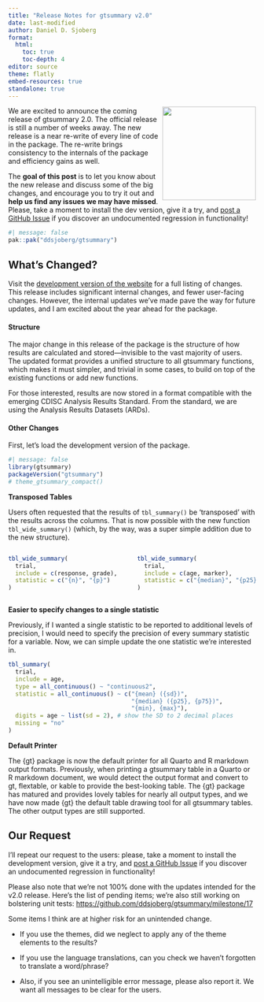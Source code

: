 ```yaml
---
title: "Release Notes for gtsummary v2.0"
date: last-modified
author: Daniel D. Sjoberg
format:
  html:
    toc: true
    toc-depth: 4
editor: source
theme: flatly
embed-resources: true
standalone: true
---
```


<a href='https://github.com/ddsjoberg/gtsummary'><img src='https://raw.githubusercontent.com/ddsjoberg/gtsummary/main/man/figures/logo.png' align="right" height="190" /></a>

We are excited to announce the coming release of gtsummary 2.0.
The official release is still a number of weeks away.
The new release is a near re-write of every line of code in the package.
The re-write brings consistency to the internals of the package and efficiency gains as well.

The **goal of this post** is to let you know about the new release and discuss some of the big changes, and encourage you to try it out and **help us find any issues we may have missed**.
Please, take a moment to install the dev version, give it a try, and [post a GitHub Issue](https://github.com/ddsjoberg/gtsummary/issues/new/choose) if you discover an undocumented regression in functionality! 

```r
#| message: false
pak::pak("ddsjoberg/gtsummary")
```

## What's Changed?

Visit the [development version of the website](https://www.danieldsjoberg.com/gtsummary/dev/news/index.html) for a full listing of changes. 
This release includes significant internal changes, and fewer user-facing changes.
However, the internal updates we've made pave the way for future updates, and I am excited about the year ahead for the package.

#### Structure

The major change in this release of the package is the structure of how results are calculated and stored---invisible to the vast majority of users.
The updated format provides a unified structure to all gtsummary functions, which makes it must simpler, and trivial in some cases, to build on top of the existing functions or add new functions.

For those interested, results are now stored in a format compatible with the emerging CDISC Analysis Results Standard.
From the standard, we are using the Analysis Results Datasets (ARDs).

#### Other Changes

First, let's load the development version of the package.

```r
#| message: false
library(gtsummary)
packageVersion("gtsummary")
# theme_gtsummary_compact()
```

**Transposed Tables**

Users often requested that the results of `tbl_summary()` be 'transposed' with the results across the columns.
That is now possible with the new function `tbl_wide_summary()` (which, by the way, was a super simple addition due to the new structure).

:::: {.columns}

::: {.column width="45%"}
```r
tbl_wide_summary(
  trial, 
  include = c(response, grade),
  statistic = c("{n}", "{p}")
)
```
:::

::: {.column width="45%"}
```r
tbl_wide_summary(
  trial, 
  include = c(age, marker),
  statistic = c("{median}", "{p25}, {p75}")
)
```
:::
:::: 

**Easier to specify changes to a single statistic**

Previously, if I wanted a single statistic to be reported to additional levels of precision, I would need to specify the precision of every summary statistic for a variable.
Now, we can simple update the one statistic we're interested in.

```r
tbl_summary(
  trial, 
  include = age,
  type = all_continuous() ~ "continuous2",
  statistic = all_continuous() ~ c("{mean} ({sd})",
                                   "{median} ({p25}, {p75})",
                                   "{min}, {max}"),
  digits = age ~ list(sd = 2), # show the SD to 2 decimal places
  missing = "no"
)
```

**Default Printer**

The {gt} package is now the default printer for all Quarto and R markdown output formats.
Previously, when printing a gtsummary table in a Quarto or R markdown document, we would detect the output format and convert to gt, flextable, or kable to provide the best-looking table.
The {gt} package has matured and provides lovely tables for nearly all output types, and we have now made {gt} the default table drawing tool for all gtsummary tables.
The other output types are still supported.

## Our Request

I'll repeat our request to the users: please, take a moment to install the development version, give it a try, and [post a GitHub Issue](https://github.com/ddsjoberg/gtsummary/issues/new/choose) if you discover an undocumented regression in functionality!

Please also note that we're not 100% done with the updates intended for the v2.0 release.
Here's the list of pending items; we're also still working on bolstering unit tests: [https://github.com/ddsjoberg/gtsummary/milestone/17](https://github.com/ddsjoberg/gtsummary/milestone/17)

Some items I think are at higher risk for an unintended change.

- If you use the themes, did we neglect to apply any of the theme elements to the results?

- If you use the language translations, can you check we haven't forgotten to translate a word/phrase?

- Also, if you see an unintelligible error message, please also report it. We want all messages to be clear for the users.
